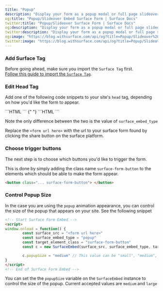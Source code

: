```yaml
---
title: "Popup"
description: "Display your form as a popup modal or full page slideover"
og:title: "Popup/Slideover Embed Surface Form | Surface Docs"
twitter:title: "Popup/Slideover Surface Form | Surface Docs"
og:description: "Display your form as a popup modal or full page slideover"
twitter:description: "Display your form as a popup modal or full page slideover"
og:image: "https://blog.withsurface.com/api/og?title=Popup/Slideover%20Embed%20Surface%20Form"
twitter:image: "https://blog.withsurface.com/api/og?title=Popup/Slideover%20Embed%20Surface%20Form"
---
```


### Add Surface Tag

Before going ahead, make sure you import the `Surface Tag` first.<br/>
[Follow this guide to import the `Surface Tag`](/surface-tag/quick-start).

### Edit Head Tag

Add one of the following code snippets to your site's `head` tag, depending on how you'd like the form to appear.

<AccordionGroup>
  <Accordion title="Popup">
    ```HTML
    <!-- Start Surface Form Embed -->
    <script>
    window.onload = function() {
        const surface_src = "<form url here>"
        const surface_embed_type = "popup"
        const target_element_class = "surface-form-button"
        const c = new SurfaceEmbed(surface_src, surface_embed_type, target_element_class)
    }
    </script>
    <!-- End of Surface Form Embed -->
    ```

  </Accordion>
{" "}

<Accordion title="Slideover">
    ```HTML
    <!-- Start Surface Form Embed -->
    <script>
    window.onload = function() {
        const surface_src = "<form url here>"
        const surface_embed_type = "slideover"
        const target_element_class = "surface-form-button"
        const c = new SurfaceEmbed(surface_src, surface_embed_type, target_element_class)
    }
    </script>
    <!-- End of Surface Form Embed -->
    ```

</Accordion>
</AccordionGroup>

Note the only difference between the two is the value of `surface_embed_type`

Replace the `<form url here>` with the url to your surface form found by clicking the share button on the surface platform.

### Choose trigger buttons

The next step is to choose which buttons you'd like to trigger the form.

This is done by simply adding the class name `surface-form-button` to the elements which should be able to make the form appear.

```HTML
<button class="... surface-form-button"> </button>
```

### Control Popup Size

In the case you are using the `popup` animation appearance, you can control the size of the popup that appears on your site. See the following snippet

```HTML
<!-- Start Surface Form Embed -->
<script>
window.onload = function() {
        const surface_src = "<form url here>"
        const surface_embed_type = "popup"
        const target_element_class = "surface-form-button"
        const c = new SurfaceEmbed(surface_src, surface_embed_type, target_element_class)

        c.popupSize = "medium" // This value can be "small", "medium", or "large"
}
</script>
<!-- End of Surface Form Embed -->
```

You can set the the `popupSize` variable on the `SurfaceEmbed` instance to control the size of the popup. Current accepted values are `medium` and `large`
